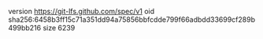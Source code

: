 version https://git-lfs.github.com/spec/v1
oid sha256:6458b3ff15c71a351dd94a75856bbfcdde799f66adbdd33699cf289b499bb216
size 6239
